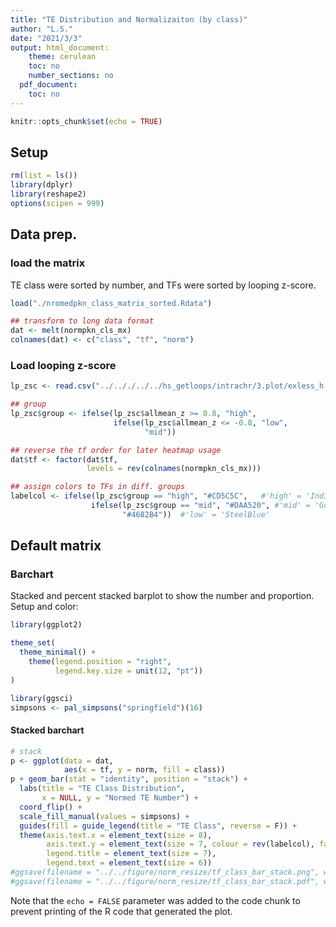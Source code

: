 ---
title: "TE Distribution and Normalizaiton (by class)"
author: "L.S."
date: "2021/3/3"
output: html_document:
    theme: cerulean
    toc: no
    number_sections: no
  pdf_document:
    toc: no
---

```{r setup, include=FALSE}
knitr::opts_chunk$set(echo = TRUE)
```
## Setup
```{r}
rm(list = ls())
library(dplyr)
library(reshape2)
options(scipen = 999)
```

## Data prep.
### load the matrix
TE class were sorted by number, and TFs were sorted by looping z-score.
```{r}
load("./nromedpkn_class_matrix_sorted.Rdata")

## transform to long data format
dat <- melt(normpkn_cls_mx)
colnames(dat) <- c("class", "tf", "norm")
```
### Load looping z-score
```{r}
lp_zsc <- read.csv("../.././../../hs_getloops/intrachr/3.plot/exless_h.all.tf_des-meanz.v3.csv", header = T)

## group
lp_zsc$group <- ifelse(lp_zsc$allmean_z >= 0.8, "high",
                       ifelse(lp_zsc$allmean_z <= -0.8, "low",
                              "mid"))

## reverse the tf order for later heatmap usage
dat$tf <- factor(dat$tf,
                 levels = rev(colnames(normpkn_cls_mx)))

## assign colors to TFs in diff. groups
labelcol <- ifelse(lp_zsc$group == "high", "#CD5C5C",   #'high' = 'IndianRed'
                  ifelse(lp_zsc$group == "mid", "#DAA520", #'mid' = 'Goldenrod'
                         "#4682B4"))  #'low' = 'SteelBlue'
```


## Default matrix
### Barchart 
Stacked and percent stacked barplot to show the number and proportion.
Setup and color:
```{r}
library(ggplot2)

theme_set(
  theme_minimal() +
    theme(legend.position = "right",
          legend.key.size = unit(12, "pt"))
)

library(ggsci)
simpsons <- pal_simpsons("springfield")(16)
```
#### Stacked barchart
```{r}
# stack
p <- ggplot(data = dat,
            aes(x = tf, y = norm, fill = class))
p + geom_bar(stat = "identity", position = "stack") +
  labs(title = "TE Class Distribution",
       x = NULL, y = "Normed TE Number") +
  coord_flip() +
  scale_fill_manual(values = simpsons) +
  guides(fill = guide_legend(title = "TE Class", reverse = F)) +
  theme(axis.text.x = element_text(size = 8),
        axis.text.y = element_text(size = 7, colour = rev(labelcol), face = "bold"),
        legend.title = element_text(size = 7),
        legend.text = element_text(size = 6))
#ggsave(filename = "../../figure/norm_resize/tf_class_bar_stack.png", width = 7,height = 12, dpi = 1000)
#ggsave(filename = "../../figure/norm_resize/tf_class_bar_stack.pdf", width = 7,height = 12, dpi = 1000)
```

Note that the `echo = FALSE` parameter was added to the code chunk to prevent printing of the R code that generated the plot.
